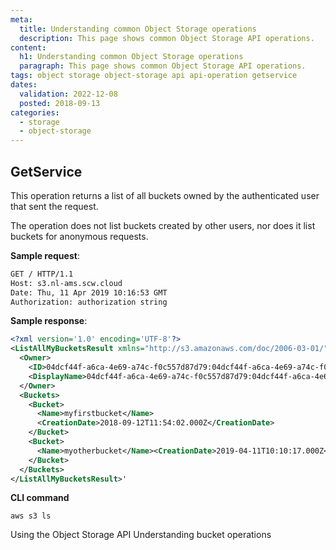```yaml
---
meta:
  title: Understanding common Object Storage operations
  description: This page shows common Object Storage API operations.
content:
  h1: Understanding common Object Storage operations
  paragraph: This page shows common Object Storage API operations.
tags: object storage object-storage api api-operation getservice 
dates:
  validation: 2022-12-08
  posted: 2018-09-13
categories:
  - storage
  - object-storage
---
```

 
## GetService

This operation returns a list of all buckets owned by the authenticated user that sent the request.

The operation does not list buckets created by other users, nor does it list buckets for anonymous requests.

**Sample request**:
```sh no-copy
GET / HTTP/1.1
Host: s3.nl-ams.scw.cloud
Date: Thu, 11 Apr 2019 10:16:53 GMT
Authorization: authorization string
```

**Sample response**:
```xml no-copy
<?xml version='1.0' encoding='UTF-8'?>
<ListAllMyBucketsResult xmlns="http://s3.amazonaws.com/doc/2006-03-01/">
  <Owner>
    <ID>04dcf44f-a6ca-4e69-a74c-f0c557d87d79:04dcf44f-a6ca-4e69-a74c-f0c557d87d79</ID>
    <DisplayName>04dcf44f-a6ca-4e69-a74c-f0c557d87d79:04dcf44f-a6ca-4e69-a74c-f0c557d87d79</DisplayName>
  </Owner>
  <Buckets>
    <Bucket>
      <Name>myfirstbucket</Name>
      <CreationDate>2018-09-12T11:54:02.000Z</CreationDate>
    </Bucket>
    <Bucket>
      <Name>myotherbucket</Name><CreationDate>2019-04-11T10:10:17.000Z</CreationDate>
    </Bucket>
  </Buckets>
</ListAllMyBucketsResult>'
```
**CLI command**
```
aws s3 ls
```
<Navigation title="See Also">
  <PreviousButton to="/storage/object/api-cli/using-api-call-list">Using the Object Storage API</PreviousButton>
  <NextButton to="/storage/object/api-cli/bucket-operations/">Understanding bucket operations</NextButton>
</Navigation>


